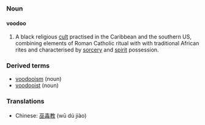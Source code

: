 ===Noun===
====voodoo====
#A black religious [[cult]] practised in the Caribbean and the southern US, combining elements of Roman Catholic ritual with with traditional African rites and characterised by [[sorcery]] and [[spirit]] possession.
===Derived terms===
*[[voodooism]] (noun)
*[[voodooist]] (noun)
===Translations===
*Chinese: [[巫毒教]] (wū dú jiào)